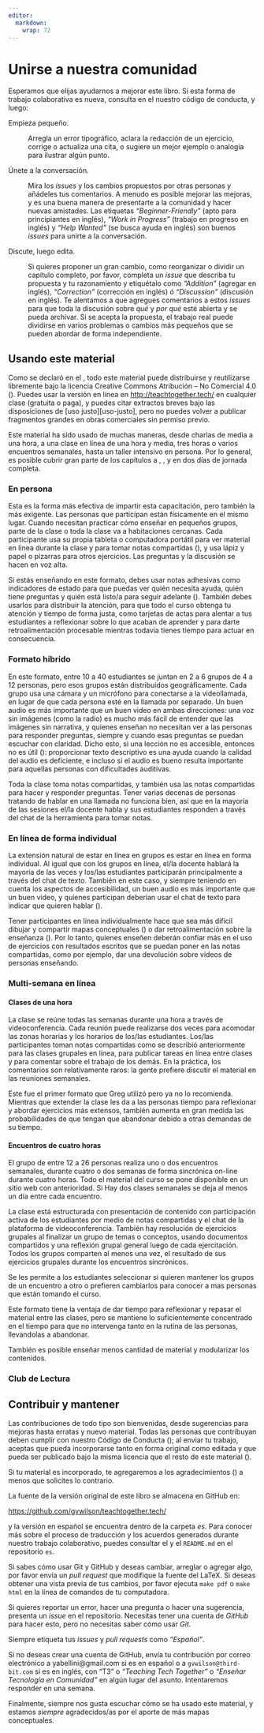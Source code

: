 ```yaml
---
editor: 
  markdown: 
    wrap: 72
---
```


# Unirse a nuestra comunidad {#joining}

Esperamos que elijas ayudarnos a mejorar este libro. Si esta forma de
trabajo colaborativa es nueva, consulta en el <a section="conduct"/>
nuestro código de conducta, y luego:

Empieza pequeño.

:   Arregla un error tipográfico, aclara la redacción de un ejercicio,
    corrige o actualiza una cita, o sugiere un mejor ejemplo o analogía
    para ilustrar algún punto.

Únete a la conversación.

:   Mira los *issues* y los cambios propuestos por otras personas y
    añádeles tus comentarios. A menudo es posible mejorar las mejoras, y
    es una buena manera de presentarte a la comunidad y hacer nuevas
    amistades. Las etiquetas *"Beginner-Friendly"* (apto para
    principiantes en inglés), *"Work in Progress"* (trabajo en progreso
    en inglés) y *"Help Wanted"* (se busca ayuda en inglés) son buenos
    *issues* para unirte a la conversación.

Discute, luego edita.

:   Si quieres proponer un gran cambio, como reorganizar o dividir un
    capítulo completo, por favor, completa un *issue* que describa tu
    propuesta y tu razonamiento y etiquétalo como *"Addition"* (agregar
    en inglés), *"Correction"* (corrección en inglés) ó *"Discussion"*
    (discusión en inglés). Te alentamos a que agregues comentarios a
    estos *issues* para que toda la discusión sobre *qué* y *por qué*
    esté abierta y se pueda archivar. Si se acepta la propuesta, el
    trabajo real puede dividirse en varios problemas o cambios más
    pequeños que se pueden abordar de forma independiente.

## Usando este material {#joining-using}

Como se declaró en el <a section="intro"/>, todo este material puede
distribuirse y reutilizarse libremente bajo la licencia Creative Commons
Atribución -- No Comercial 4.0 (<a section="license"/>). Puedes usar la
versión en línea en <http://teachtogether.tech/> en cualquier clase
(gratuita o paga), y puedes citar extractos breves bajo las
disposiciones de \[uso justo\]\[uso-justo\], pero no puedes volver a
publicar fragmentos grandes en obras comerciales sin permiso previo.

Este material ha sido usado de muchas maneras, desde charlas de media a
una hora, a una clase en línea de una hora y media, tres horas o varios
encuentros semanales, hasta un taller intensivo en persona. Por lo
general, es posible cubrir gran parte de los capítulos
<a section="models"/> a <a section="process"/>,
<a section="performance"/>, y <a section="motivation"/> en dos días de
jornada completa.

### En persona

Esta es la forma más efectiva de impartir esta capacitación, pero
también la más exigente. Las personas que participan están físicamente
en el mismo lugar. Cuando necesitan practicar cómo enseñar en pequeños
grupos, parte de la clase o toda la clase va a habitaciones cercanas.
Cada participante usa su propia tableta o computadora portátil para ver
material en línea durante la clase y para tomar notas compartidas
(<a section="classroom-notetaking"/>), y usa lápiz y papel o pizarras
para otros ejercicios. Las preguntas y la discusión se hacen en voz
alta.

Si estás enseñando en este formato, debes usar notas adhesivas como
indicadores de estado para que puedas ver quién necesita ayuda, quién
tiene preguntas y quién está listo/a para seguir adelante
(<a section="classroom-sticky-notes"/>). También debes usarlos para
distribuir la atención, para que todo el curso obtenga tu atención y
tiempo de forma justa, como tarjetas de actas para alentar a tus
estudiantes a reflexionar sobre lo que acaban de aprender y para darte
retroalimentación procesable mientras todavía tienes tiempo para actuar
en consecuencia.

### Formato híbrido

En este formato, entre 10 a 40 estudiantes se juntan en 2 a 6 grupos de
4 a 12 personas, pero esos grupos están distribuidos geográficamente.
Cada grupo usa una cámara y un micrófono para conectarse a la
videollamada, en lugar de que cada persona esté en la llamada por
separado. Un buen audio es más importante que un buen video en ambas
direcciones: una voz sin imágenes (como la radio) es mucho más fácil de
entender que las imágenes sin narrativa, y quienes enseñan no necesitan
ver a las personas para responder preguntas, siempre y cuando esas
preguntas se puedan escuchar con claridad. Dicho esto, si una lección no
es accesible, entonces no es útil
(<a section="motivation-accessibility"/>): proporcionar texto
descriptivo es una ayuda cuando la calidad del audio es deficiente, e
incluso si el audio es bueno resulta importante para aquellas personas
con dificultades auditivas.

Toda la clase toma notas compartidas, y también usa las notas
compartidas para hacer y responder preguntas. Tener varias decenas de
personas tratando de hablar en una llamada no funciona bien, así que en
la mayoría de las sesiones el/la docente habla y sus estudiantes
responden a través del chat de la herramienta para tomar notas.

### En línea de forma individual

La extensión natural de estar en línea en grupos es estar en línea en
forma individual. Al igual que con los grupos en línea, el/la docente
hablará la mayoría de las veces y los/las estudiantes participarán
principalmente a través del chat de texto. También en este caso, y
siempre teniendo en cuenta los aspectos de accesibilidad, un buen audio
es más importante que un buen video, y quienes participan deberían usar
el chat de texto para indicar que quieren hablar
(<a section="meetings"/>).

Tener participantes en línea individualmente hace que sea más difícil
dibujar y compartir mapas conceptuales (<a section="memory-exercises"/>)
o dar retroalimentación sobre la enseñanza
(<a section="performance-exercises"/>). Por lo tanto, quienes enseñen
deberán confiar más en el uso de ejercicios con resultados escritos que
se puedan poner en las notas compartidas, como por ejemplo, dar una
devolución sobre videos de personas enseñando.

### Multi-semana en línea

#### Clases de una hora

La clase se reúne todas las semanas durante una hora a través de
videoconferencia. Cada reunión puede realizarse dos veces para acomodar
las zonas horarias y los horarios de los/las estudiantes. Los/las
participantes toman notas compartidas como se describió anteriormente
para las clases grupales en línea, para publicar tareas en línea entre
clases y para comentar sobre el trabajo de los demás. En la práctica,
los comentarios son relativamente raros: la gente prefiere discutir el
material en las reuniones semanales.

Este fue el primer formato que Greg utilizó pero ya no lo recomienda.
Mientras que extender la clase les da a las personas tiempo para
reflexionar y abordar ejercicios más extensos, también aumenta en gran
medida las probabilidades de que tengan que abandonar debido a otras
demandas de su tiempo.

#### Encuentros de cuatro horas

El grupo de entre 12 a 26 personas realiza uno o dos encuentros
semanales, durante cuatro o dos semanas de forma sincrónica on-line
durante cuatro horas. Todo el material del curso se pone disponible en
un sitio web con anterioridad. Si Hay dos clases semanales se deja al
menos un día entre cada encuentro.

La clase está estructurada con presentación de contenido con
participación activa de los estudiantes por medio de notas compartidas y
el chat de la plataforma de videoconferencia. También hay resolución de
ejercicios grupales al finalizar un grupo de temas o conceptos, usando
documentos compartidos y una reflexión grupal general luego de cada
ejercitación. Todos los grupos comparten al menos una vez, el resultado
de sus ejercicios grupales durante los encuentros sincrónicos.

Se les permite a los estudiantes seleccionar si quieren mantener los
grupos de un encuentro a otro o prefieren cambiarlos para conocer a mas
personas que están tomando el curso.

Este formato tiene la ventaja de dar tiempo para reflexionar y repasar
el material entre las clases, pero se mantiene lo suficientemente
concentrado en el tiempo para que no intervenga tanto en la rutina de
las personas, llevandolas a abandonar.

También es posible enseñar menos cantidad de material y modularizar los
contenidos.

### Club de Lectura

## Contribuir y mantener {#joining-contributing}

Las contribuciones de todo tipo son bienvenidas, desde sugerencias para
mejoras hasta erratas y nuevo material. Todas las personas que
contribuyan deben cumplir con nuestro Código de Conducta
(<a section="conduct"/>); al enviar tu trabajo, aceptas que pueda
incorporarse tanto en forma original como editada y que pueda ser
publicado bajo la misma licencia que el resto de este material
(<a section="license"/>).

Si tu material es incorporado, te agregaremos a los agradecimientos
(<a section="intro-acknowledgments"/>) a menos que solicites lo
contrario.

La fuente de la versión original de este libro se almacena en GitHub en:

::: {.centered markdown="1"}
<https://github.com/gvwilson/teachtogether.tech/>
:::

y la versión en español se encuentra dentro de la carpeta *es*. Para
conocer más sobre el proceso de traducción y los acuerdos generados
durante nuestro trabajo colaborativo, puedes consultar el
<a section="traduccion"/> y el `README.md` en el repositorio `es`.

Si sabes cómo usar Git y GitHub y deseas cambiar, arreglar o agregar
algo, por favor envía un [*pull request*]{g="pull-request"} que
modifique la fuente del LaTeX. Si deseas obtener una vista previa de tus
cambios, por favor ejecuta `make pdf` o `make html` en la línea de
comandos de tu computadora.

Si quieres reportar un error, hacer una pregunta o hacer una sugerencia,
presenta un *issue* en el repositorio. Necesitas tener una cuenta de
*GitHub* para hacer esto, pero no necesitas saber cómo usar *Git*.

Siempre etiqueta tus *issues* y *pull requests* como *"Español"*.

Si no deseas crear una cuenta de GitHub, envía tu contribución por
correo electrónico a yabellini\@gmail.com si es en español o a
`gvwilson@third-bit.com` si es en inglés, con "T3" o *"Teaching Tech
Together"* o *"Enseñar Tecnología en Comunidad"* en algún lugar del
asunto. Intentaremos responder en una semana.

Finalmente, siempre nos gusta escuchar cómo se ha usado este material, y
estamos *siempre* agradecidos/as por el aporte de más mapas
conceptuales.
